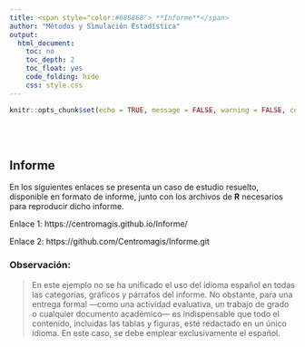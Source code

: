 ```yaml
---
title: <span style="color:#686868"> **Informe**</span>
author: "Métodos y Simulación Estadística"
output:
  html_document:
    toc: no
    toc_depth: 2
    toc_float: yes
    code_folding: hide
    css: style.css
---
```


```r
knitr::opts_chunk$set(echo = TRUE, message = FALSE, warning = FALSE, comment = NA)

```

</br></br>
<h2>Informe</h2>

En los siguientes enlaces se presenta un caso de estudio resuelto, disponible en formato de informe, junto con los archivos de **R** necesarios para reproducir dicho informe.

Enlace 1: https://centromagis.github.io/Informe/

Enlace 2: https://github.com/Centromagis/Informe.git


<div class="caja-nota">
<h3>Observación:</h3>
<p>
>
En este ejemplo no se ha unificado el uso del idioma español en todas las categorías, gráficos y párrafos del informe. No obstante, para una entrega formal —como una actividad evaluativa, un trabajo de grado o cualquier documento académico— es indispensable que todo el contenido, incluidas las tablas y figuras, esté redactado en un único idioma. En este caso, se debe emplear exclusivamente el español.
>
</p>
</div>
